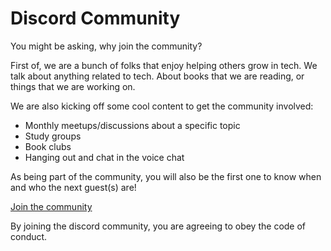 # Discord Community

You might be asking, why join the community?

First of, we are a bunch of folks that enjoy helping others grow in tech. We talk about anything related to tech. About books that we are reading, or things that we are working on.

We are also kicking off some cool content to get the community involved:

- Monthly meetups/discussions about a specific topic
- Study groups
- Book clubs
- Hanging out and chat in the voice chat

As being part of the community, you will also be the first one to know when and who the next guest(s) are!

<div className="my-6">
    <a className="green-button my-5 p-2 no-underline hover:red" href="https://discord.gg/ZUk4eRh">Join the community</a>
</div>

<p className="text-xs">By joining the discord community, you are agreeing to obey the code of conduct.</p>